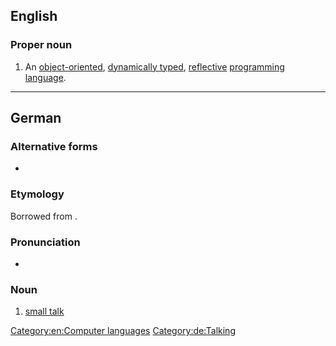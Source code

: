 {{also|smalltalk|small talk|small-talk|Small Talk}}
==English==
{{wikipedia}}

===Proper noun===
{{en-proper noun}}

# {{lb|en|computing}} An [[object-oriented]], [[dynamically typed]], [[reflective]] [[programming language]].

[[Category:en:Computer languages]]

----

==German==

===Alternative forms===
* {{l|de|Small Talk}}

===Etymology===
Borrowed from {{bor|de|en|small talk}}.

===Pronunciation===
* {{IPA|lang=de|/ˈsmɔltɔk/}}

===Noun===
{{de-noun|m|g2=n||Smalltalks}}

# [[small talk]]

[[Category:de:Talking]]